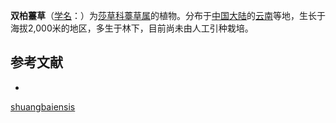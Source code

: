 {{Speciesbox
| name = 双柏薹草
| status = 
| status_system = 
| image =
| genus = Carex
| species = shuangbaiensis
| authority = L. K. Dai
}}

'''双柏薹草'''（[[学名|学名]]：{{lang|la|''Carex shuangbaiensis''}}）为[[莎草科|莎草科]][[薹草属|薹草属]]的植物。分布于[[中国大陆|中国大陆]]的[[云南|云南]]等地，生长于海拔2,000米的地区，多生于林下，目前尚未由人工引种栽培。

== 参考文献 ==
<div class="references-small">
* {{cite web| url =http://www.bioinfo.cn/db05/KmzwSpecies.php?action=view&id=24993| title =双柏薹草| work =《中国高等植物数据库全库》| publisher =中国科学院微生物研究所| author =昆明植物研究所| accessdate =2009-02-25| deadurl =yes| archiveurl =https://web.archive.org/web/20160305090544/http://www.bioinfo.cn/db05/KmzwSpecies.php?action=view&id=24993| archivedate =2016-03-05}}
</div>
{{Taxonbar|from=Q10912078}}

{{DEFAULTSORT:Carex shuangbaiensis}}
[[Category:薹草属|shuangbaiensis]]


{{Carex-stub}}